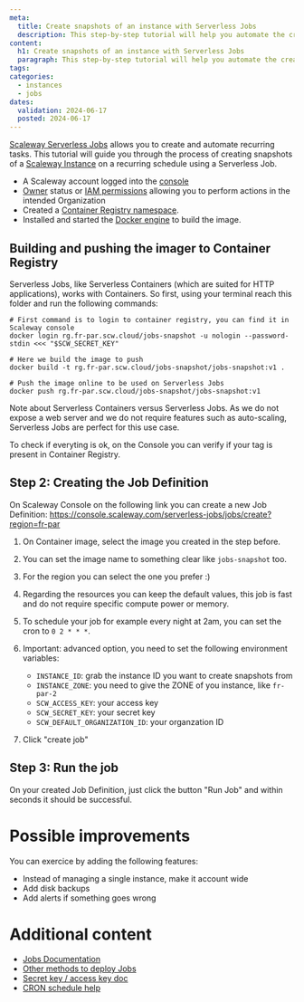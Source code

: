 ```yaml
---
meta:
  title: Create snapshots of an instance with Serverless Jobs
  description: This step-by-step tutorial will help you automate the creation of snapshots of your instance using Serverless Jobs 
content:
  h1: Create snapshots of an instance with Serverless Jobs
  paragraph: This step-by-step tutorial will help you automate the creation of snapshots of your instance using Serverless Jobs
tags:
categories:
  - instances
  - jobs
dates:
  validation: 2024-06-17
  posted: 2024-06-17
---
```


[Scaleway Serverless Jobs](/serverless/jobs/quickstart/) allows you to create and automate recurring tasks. This tutorial will guide you through the process of creating snapshots of a [Scaleway Instance](/compute/instances/quickstart/) on a recurring schedule using a Serverless Job.

<Macro id="requirements" />

- A Scaleway account logged into the [console](https://console.scaleway.com)
- [Owner](/identity-and-access-management/iam/concepts/#owner) status or [IAM permissions](/identity-and-access-management/iam/concepts/#permission) allowing you to perform actions in the intended Organization
- Created a [Container Registry namespace](https://www.scaleway.com/en/docs/containers/container-registry/how-to/create-namespace/).
- Installed and started the [Docker engine](https://docs.docker.com/engine/install/) to build the image.

## Building and pushing the imager to Container Registry

Serverless Jobs, like Serverless Containers (which are suited for HTTP applications), works
with Containers. So first, using your terminal reach this folder and run the following commands:

```shell
# First command is to login to container registry, you can find it in Scaleway console
docker login rg.fr-par.scw.cloud/jobs-snapshot -u nologin --password-stdin <<< "$SCW_SECRET_KEY"

# Here we build the image to push
docker build -t rg.fr-par.scw.cloud/jobs-snapshot/jobs-snapshot:v1 .

# Push the image online to be used on Serverless Jobs
docker push rg.fr-par.scw.cloud/jobs-snapshot/jobs-snapshot:v1
```

Note about Serverless Containers versus Serverless Jobs. As we do not expose a web server and we do not
require features such as auto-scaling, Serverless Jobs are perfect for this use case.

To check if everyting is ok, on the Console you can verify if your tag is present in Container Registry.

## Step 2: Creating the Job Definition

On Scaleway Console on the following link you can create a new Job Definition: https://console.scaleway.com/serverless-jobs/jobs/create?region=fr-par

1. On Container image, select the image you created in the step before.
2. You can set the image name to something clear like `jobs-snapshot` too.
3. For the region you can select the one you prefer :)
4. Regarding the resources you can keep the default values, this job is fast and do not require specific compute power or memory.
5. To schedule your job for example every night at 2am, you can set the cron to `0 2 * * *`.
6. Important: advanced option, you need to set the following environment variables:

    - `INSTANCE_ID`: grab the instance ID you want to create snapshots from
    - `INSTANCE_ZONE`: you need to give the ZONE of you instance, like `fr-par-2`
    - `SCW_ACCESS_KEY`: your access key
    - `SCW_SECRET_KEY`: your secret key
    - `SCW_DEFAULT_ORGANIZATION_ID`: your organzation ID

7. Click "create job"

## Step 3: Run the job

On your created Job Definition, just click the button "Run Job" and within seconds it should be successful.

# Possible improvements

You can exercice by adding the following features:

- Instead of managing a single instance, make it account wide
- Add disk backups
- Add alerts if something goes wrong

# Additional content

- [Jobs Documentation](https://www.scaleway.com/en/docs/serverless/jobs/how-to/create-job-from-scaleway-registry/)
- [Other methods to deploy Jobs](https://www.scaleway.com/en/docs/serverless/jobs/reference-content/deploy-job/)
- [Secret key / access key doc](https://www.scaleway.com/en/docs/identity-and-access-management/iam/how-to/create-api-keys/)
- [CRON schedule help](https://www.scaleway.com/en/docs/serverless/jobs/reference-content/cron-schedules/)
